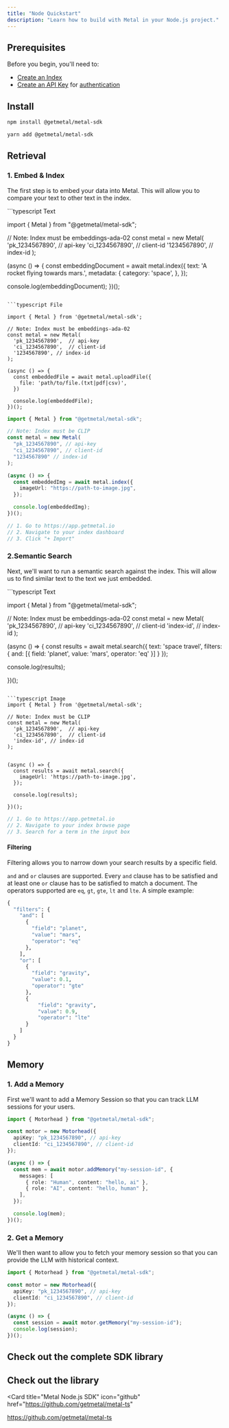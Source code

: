 ```yaml
---
title: "Node Quickstart"
description: "Learn how to build with Metal in your Node.js project."
---
```


## Prerequisites

Before you begin, you'll need to:

- [Create an Index](/misc-create-index)
- [Create an API Key](/misc-get-keys) for [authentication](/api-reference/introduction#authentication)

## Install

<CodeGroup>

```bash npm
npm install @getmetal/metal-sdk
```

```bash yarn
yarn add @getmetal/metal-sdk
```

</CodeGroup>

## Retrieval

### 1. Embed & Index

The first step is to embed your data into Metal. This will allow you to compare your text to other text in the index.

<CodeGroup>
```typescript Text

import { Metal } from "@getmetal/metal-sdk";

// Note: Index must be embeddings-ada-02
const metal = new Metal(
'pk_1234567890', // api-key
'ci_1234567890', // client-id
'1234567890', // index-id
);

(async () => {
const embeddingDocument = await metal.index({
text: 'A rocket flying towards mars.',
metadata: {
category: 'space',
},
});

console.log(embeddingDocument);
})();

````

```typescript File

import { Metal } from '@getmetal/metal-sdk';

// Note: Index must be embeddings-ada-02
const metal = new Metal(
  'pk_1234567890',  // api-key
  'ci_1234567890',  // client-id
  '1234567890', // index-id
);

(async () => {
  const embeddedFile = await metal.uploadFile({
    file: 'path/to/file.(txt|pdf|csv)',
  })

  console.log(embeddedFile);
})();
````

```typescript Image
import { Metal } from "@getmetal/metal-sdk";

// Note: Index must be CLIP
const metal = new Metal(
  "pk_1234567890", // api-key
  "ci_1234567890", // client-id
  "1234567890" // index-id
);

(async () => {
  const embeddedImg = await metal.index({
    imageUrl: "https://path-to-image.jpg",
  });

  console.log(embeddedImg);
})();
```

```typescript Web UI
// 1. Go to https://app.getmetal.io
// 2. Navigate to your index dashboard
// 3. Click "+ Import"
```

</CodeGroup>

### 2.Semantic Search

Next, we'll want to run a semantic search against the index. This will allow us to find similar text to the text we just embedded.

<CodeGroup>
```typescript Text

import { Metal } from "@getmetal/metal-sdk";

// Note: Index must be embeddings-ada-02
const metal = new Metal(
'pk_1234567890', // api-key
'ci_1234567890', // client-id
'index-id', // index-id
);

(async () => {
const results = await metal.search({
text: 'space travel',
filters: { and: [{ field: 'planet', value: 'mars', operator: 'eq' }] }
});

console.log(results);

})();

````

```typescript Image
import { Metal } from '@getmetal/metal-sdk';

// Note: Index must be CLIP
const metal = new Metal(
  'pk_1234567890',  // api-key
  'ci_1234567890',  // client-id
  'index-id', // index-id
);


(async () => {
  const results = await metal.search({
    imageUrl: 'https://path-to-image.jpg',
  });

  console.log(results);

})();
````

```typescript Web UI
// 1. Go to https://app.getmetal.io
// 2. Navigate to your index browse page
// 3. Search for a term in the input box
```

</CodeGroup>

#### Filtering

Filtering allows you to narrow down your search results by a specific field.

`and` and `or` clauses are supported. Every `and` clause has to be satisfied and at least one `or` clause has to be satisfied to match a document. The operators supported are `eq`, `gt`, `gte`, `lt` and `lte`. A simple example:

```python
{
  "filters": {
    "and": [
      {
        "field": "planet",
        "value": "mars",
        "operator": "eq"
      },
    ],
    "or": [
      {
        "field": "gravity",
        "value": 0.1,
        "operator": "gte"
      },
      {
          "field": "gravity",
          "value": 0.9,
          "operator": "lte"
      }
    ]
  }
}
```

## Memory

### 1. Add a Memory

First we'll want to add a Memory Session so that you can track LLM sessions for your users.

```typescript
import { Motorhead } from "@getmetal/metal-sdk";

const motor = new Motorhead({
  apiKey: "pk_1234567890", // api-key
  clientId: "ci_1234567890", // client-id
});

(async () => {
  const mem = await motor.addMemory("my-session-id", {
    messages: [
      { role: "Human", content: "hello, ai" },
      { role: "AI", content: "hello, human" },
    ],
  });

  console.log(mem);
})();
```

### 2. Get a Memory

We'll then want to allow you to fetch your memory session so that you can provide the LLM with historical context.

```typescript
import { Motorhead } from "@getmetal/metal-sdk";

const motor = new Motorhead({
  apiKey: "pk_1234567890", // api-key
  clientId: "ci_1234567890", // client-id
});

(async () => {
  const session = await motor.getMemory("my-session-id");
  console.log(session);
})();
```

## Check out the complete SDK library

<Card title="Metal Node SDK Library" icon="github" href="sdk/node">
</Card>

## Check out the library

<Card
  title="Metal Node.js SDK"
  icon="github"
  href="https://github.com/getmetal/metal-ts"
>
  https://github.com/getmetal/metal-ts
</Card>
